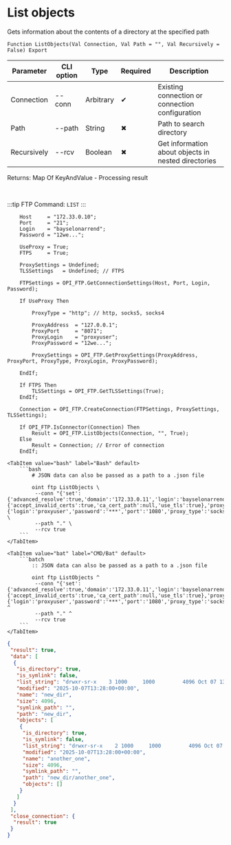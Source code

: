 ﻿---
sidebar_position: 1
description: List objects and other functions to work with FTP in the Open Integration Package, a free open-source integration library for 1C:Enterprise 8, OneScript and CLI
keywords: [1C, 1С, 1С:Enterprise, 1С:Enterprise 8.3, API, Integration, Services, Exchange, OneScript, CLI, FTP]
---


# List objects
 Gets information about the contents of a directory at the specified path



`Function ListObjects(Val Connection, Val Path = "", Val Recursively = False) Export`

  | Parameter | CLI option | Type | Required | Description |
  |-|-|-|-|-|
  | Connection | --conn | Arbitrary | &#x2714; | Existing connection or connection configuration |
  | Path | --path | String | &#x2716; | Path to search directory |
  | Recursively | --rcv | Boolean | &#x2716; | Get information about objects in nested directories |

  
  Returns:  Map Of KeyAndValue - Processing result

<br/>

:::tip
FTP Command: `LIST`
:::
<br/>


```bsl title="1C:Enterprise/OneScript code example"
    Host     = "172.33.0.10";
    Port     = "21";
    Login    = "bayselonarrend";
    Password = "12we...";

    UseProxy = True;
    FTPS     = True;

    ProxySettings = Undefined;
    TLSSettings   = Undefined; // FTPS

    FTPSettings = OPI_FTP.GetConnectionSettings(Host, Port, Login, Password);

    If UseProxy Then

        ProxyType = "http"; // http, socks5, socks4

        ProxyAddress  = "127.0.0.1";
        ProxyPort     = "8071";
        ProxyLogin    = "proxyuser";
        ProxyPassword = "12we...";

        ProxySettings = OPI_FTP.GetProxySettings(ProxyAddress, ProxyPort, ProxyType, ProxyLogin, ProxyPassword);

    EndIf;

    If FTPS Then
        TLSSettings = OPI_FTP.GetTLSSettings(True);
    EndIf;

    Connection = OPI_FTP.CreateConnection(FTPSettings, ProxySettings, TLSSettings);

    If OPI_FTP.IsConnector(Connection) Then
        Result = OPI_FTP.ListObjects(Connection, "", True);
    Else
        Result = Connection; // Error of connection
    EndIf;
```
 

 <Tabs>
  
    <TabItem value="bash" label="Bash" default>
        ```bash
            # JSON data can also be passed as a path to a .json file
            
            oint ftp ListObjects \
             --conn "{'set':{'advanced_resolve':true,'domain':'172.33.0.11','login':'bayselonarrend','passive':true,'password':'***','port':'21','read_timeout':'120','write_timeout':'120'},'tls':{'accept_invalid_certs':true,'ca_cert_path':null,'use_tls':true},'proxy':{'login':'proxyuser','password':'***','port':'1080','proxy_type':'socks5','server':'127.0.0.1'}}" \
             --path "." \
             --rcv true
        ```
    </TabItem>
  
    <TabItem value="bat" label="CMD/Bat" default>
        ```batch
            :: JSON data can also be passed as a path to a .json file
            
            oint ftp ListObjects ^
             --conn "{'set':{'advanced_resolve':true,'domain':'172.33.0.11','login':'bayselonarrend','passive':true,'password':'***','port':'21','read_timeout':'120','write_timeout':'120'},'tls':{'accept_invalid_certs':true,'ca_cert_path':null,'use_tls':true},'proxy':{'login':'proxyuser','password':'***','port':'1080','proxy_type':'socks5','server':'127.0.0.1'}}" ^
             --path "." ^
             --rcv true
        ```
    </TabItem>
</Tabs>


```json title="Result"
{
 "result": true,
 "data": [
  {
   "is_directory": true,
   "is_symlink": false,
   "list_string": "drwxr-sr-x    3 1000     1000         4096 Oct 07 13:28 new_dir",
   "modified": "2025-10-07T13:28:00+00:00",
   "name": "new_dir",
   "size": 4096,
   "symlink_path": "",
   "path": "new_dir",
   "objects": [
    {
     "is_directory": true,
     "is_symlink": false,
     "list_string": "drwxr-sr-x    2 1000     1000         4096 Oct 07 13:28 another_one",
     "modified": "2025-10-07T13:28:00+00:00",
     "name": "another_one",
     "size": 4096,
     "symlink_path": "",
     "path": "new_dir/another_one",
     "objects": []
    }
   ]
  }
 ],
 "close_connection": {
  "result": true
 }
}
```
